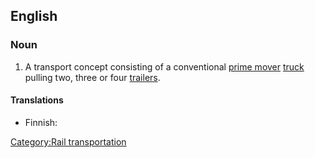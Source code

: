 {{wikipedia}}
==English==

===Noun===
{{en-noun|sg=[[road]] [[train]]}}

# {{Australia}} A transport concept consisting of a conventional [[prime mover]] [[truck]] pulling two, three or four [[trailer]]s.

====Translations====
{{top}}
* Finnish: {{t-|fi|maantiejuna}}
{{bottom}}

[[Category:Rail transportation]]